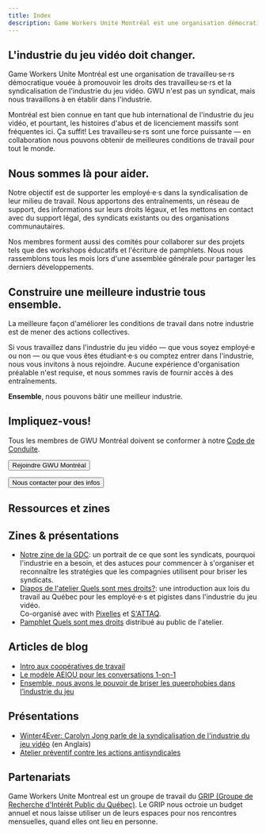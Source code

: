 ```yaml
---
title: Index
description: Game Workers Unite Montréal est une organisation démocratique dédiée à revendiquer les droits des travailleu·se·rs de l'industrie du jeu vidéo. Rejoignez-nous!
---
```


<Section image="Illu_Distribution" imagePlacement="right">

<h2 id="info">L'industrie du jeu vidéo doit changer.</h2>

Game Workers Unite Montréal est une organisation de travailleu·se·rs démocratique vouée à promouvoir les droits des travailleu·se·rs et la syndicalisation de l'industrie du jeu vidéo. GWU n'est pas un syndicat, mais nous travaillons à en établir dans l'industrie.

Montréal est bien connue en tant que hub international de l'industrie du jeu vidéo, et pourtant, les histoires d'abus et de licenciement massifs sont fréquentes ici. Ça suffit! Les travailleu·se·rs sont une force puissante — en collaboration nous pouvons obtenir de meilleures conditions de travail pour tout le monde.

</Section>


<Section image="Illu_Complain" imagePlacement="left">

## Nous sommes là pour aider.

Notre objectif est de supporter les employé·e·s dans la syndicalisation de leur milieu de travail. Nous apportons des entraînements, un réseau de support, des informations sur leurs droits légaux, et les mettons en contact avec du support légal, des syndicats existants ou des organisations communautaires.

Nos membres forment aussi des comités pour collaborer sur des projets tels que des workshops éducatifs et l'écriture de pamphlets. Nous nous rassemblons tous les mois lors d'une assemblée générale pour partager les derniers développements.

</Section>


<Section image="Illu_Meeting" imagePlacement="right">

## Construire une meilleure industrie tous ensemble.

La meilleure façon d'améliorer les conditions de travail dans notre industrie est de mener des actions collectives.

Si vous travaillez dans l'industrie du jeu vidéo — que vous soyez employé·e ou non — ou que vous êtes étudiant·e·s ou comptez entrer dans l'industrie, nous vous invitons à nous rejoindre. Aucune expérience d'organisation préalable n'est requise, et nous sommes ravis de fournir accès à des entraînements.

**Ensemble**, nous pouvons bâtir une meilleur industrie.

</Section>


<Section box image="Illu_JoinGWU" imagePlacement="right">

<h1 id="join">Impliquez-vous!</h1>

Tous les membres de GWU Montréal doivent se conformer à notre [Code de Conduite](/fr/codeofconduct).

<Button href="https://docs.google.com/forms/d/e/1FAIpQLSc59I5tMp8fJQJMUDsWoYfdCvLN95nLVIkOg5mKJlaa98vsOw/viewform" icon="map">Rejoindre GWU Montréal</Button>

<Button href="mailto:gwumontreal@gmail.com"><span class="text-base">Nous contacter pour des infos</span></Button>

</Section>


<Section image="Illu_GDCZine" imagePlacement="right">

<h1 id="zines">Ressources et zines</h1>

## Zines & présentations

- [Notre zine de la GDC](https://zines.gwumtl.com/fr): un portrait de ce que sont les syndicats, pourquoi l'industrie en a besoin, et des astuces pour commencer à s'organiser et reconnaître les stratégies que les compagnies utilisent pour briser les syndicats.
- [Diapos de l'atelier Quels sont mes droits?](/kyr/KYR_Slides_FR.pdf):  une introduction aux lois du travail au Québec pour les employé·e·s et pigistes dans l'industrie du jeu vidéo. <br/>Co-organisé avec with [Pixelles](https://pixelles.ca/) et [S'ATTAQ](http://sattaq.xyz/).
- [Pamphlet Quels sont mes droits](/kyr/KYR_Pamphlet_FR.pdf) distribué au public de l'atelier.


## Articles de blog

- [Intro aux coopératives de travail](https://medium.com/@gwumlit/intro-aux-coop%C3%A9ratives-de-travailleu-se-rs-bd3ffd7e2e9e)
- [Le modèle AEIOU pour les conversations 1-on-1](https://medium.com/@gwumlit/introduction-au-mod%C3%A8le-aeiou-pour-les-conversations-1-on-1-b8b17fe593b9)
- [Ensemble, nous avons le pouvoir de briser les queerphobies dans l’industrie du jeu](https://medium.com/@gwumlit/ensemble-nous-avons-le-pouvoir-de-briser-les-queerphobies-dans-lindustrie-du-jeu-bd37f6b75205)


## Présentations

- [Winter4Ever: Carolyn Jong parle de la syndicalisation de l'industrie du jeu vidéo](https://youtu.be/pxzg-7gXGfI) (en Anglais)
- [Atelier préventif contre les actions antisyndicales](https://medium.com/@gwumlit/atelier-pr%C3%A9ventif-contre-les-actions-antisyndicales-f39a3fe50c37)

</Section>


<Section image="Illu_Protest" imagePlacement="left">

# Partenariats

Game Workers Unite Montreal est un groupe de travail du <a href="https://www.qpirgconcordia.org/fr/">GRIP (Groupe de Recherche d'Intérêt Public du Québec)</a>. Le GRIP nous octroie un budget annuel et nous laisse utiliser un de leurs espaces pour nos rencontres mensuelles, quand elles ont lieu en personne.

</Section>

